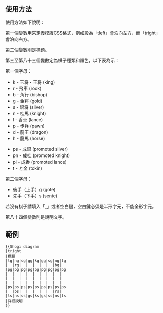 ==使用方法==
{{lua|模組:Shogi_diagram}}
使用方法如下說明：

第一個變數用來定義模版CSS格式，例如設為「tleft」會泊向左方，而「tright」會泊向右方。

第二個變數則是標題。

第三至第八十三個變數定為棋子種類和顏色，以下表為示：

第一個字母：
*k - 玉将・王将 (king)
*r - 飛車 (rook)
*b - 角行 (bishop)
*g - 金将 (gold)
*s - 銀将 (silver)
*n - 桂馬 (knight)
*l - 香車 (lance)
*p - 歩兵 (pawn)
*d - 龍王 (dragon)
*h - 龍馬 (horse)

*ps - 成銀 (promoted silver)
*pn - 成桂 (promoted knight)
*pl - 成香 (promoted lance)
*t - と金 (tokin)

第二個字母：
*後手（上手）g (gote)
*先手（下手）s (sente)

若沒有棋子請填入「_」或者空白鍵，空白鍵必須是半形字元，不能全形字元。

第八十四個變數則是說明文字。
==範例==
<pre>
{{Shogi diagram
|tright
|標題
|lg|ng|sg|gg|kg|gg|sg|ng|lg
|  |rg|  |  |  |  |  |bg|  
|pg|pg|pg|pg|pg|pg|pg|pg|pg
|  |  |  |  |  |  |  |  |  
|  |  |  |  |  |  |  |  |  
|  |  |  |  |  |  |  |  |  
|ps|ps|ps|ps|ps|ps|ps|ps|ps
|  |bs|  |  |  |  |  |rs|  
|ls|ns|ss|gs|ks|gs|ss|ns|ls
|詳細說明
}}
</pre>
{{Shogi diagram
|tright
|標題
|lg|ng|sg|gg|kg|gg|sg|ng|lg
|  |rg|  |  |  |  |  |bg|  
|pg|pg|pg|pg|pg|pg|pg|pg|pg
|  |  |  |  |  |  |  |  |  
|  |  |  |  |  |  |  |  |  
|  |  |  |  |  |  |  |  |  
|ps|ps|ps|ps|ps|ps|ps|ps|ps
|  |bs|  |  |  |  |  |rs|  
|ls|ns|ss|gs|ks|gs|ss|ns|ls
|詳細說明
}}